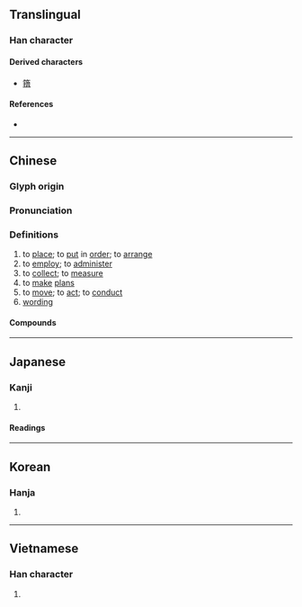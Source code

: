 {{character info}}
==Translingual==

===Han character===
{{Han char|rn=64|rad=手|as=08|sn=11|four=54061|canj=QTA|ids=⿰扌昔}}

====Derived characters====
* [[簎]]

====References====
* {{Han ref|kx=0439.100|dkj=12286|dj=0790.020|hdz=31891.030|uh=63AA|ud=25514|bh=B1B9|bd=45497}}

----

==Chinese==
{{zh-forms}}

===Glyph origin===
{{Han etym}}

===Pronunciation===
{{zh-pron
|m=cuò
|c=cou3
|mn=chhò͘/chhò
|mn-t=cu3
|mc=y
|oc=y
|cat=n,v
}}

===Definitions===
{{zh-hanzi}}

# to [[place]]; to [[put]] in [[order]]; to [[arrange]]
# to [[employ]]; to [[administer]]
# to [[collect]]; to [[measure]]
# to [[make]] [[plans]]
# to [[move]]; to [[act]]; to [[conduct]]
# [[wording]]

====Compounds====
{{zh-der|倉皇失措|不知所措|慌忙無措|失措|倉皇無措|徬徨失措|張皇失措|彷徨失措|寒酸措大|惶惶無措|因應措施|措辭|手腳無措|措施|措置|措手不迭|措辦|未知所措|束手無措|窮措大|措置有方|措手|措意|措詞|手足失措|無措|措支剌|措不及防|措手不及|手足無措|措置乖方|措大|措顏無地|設張舉措|莫措手足|靡知所措|風措|舉直措枉|舉止失措|遣辭措意|驚慌失措|驚惶失措|籌措|罔知所措|莫知所措|舉措}}

----

==Japanese==

===Kanji===
{{ja-kanji|grade=c|rs=手08}}

# {{rfdef|ja|sort=手08}}

====Readings====
{{ja-readings
|goon=す
|kanon=そ
|kun=お-く
}}

----

==Korean==

===Hanja===
{{ko-hanja|hangeul=[[조]], [[책]]|eumhun=|rv=jo, chaek|mr=cho, ch'aek|y=co, chayk}}

# {{rfdef|ko|sort=手08}}

----

==Vietnamese==

===Han character===
{{vi-readings|reading=thố, số, thá, thó, láp, thò|rs=手08}}

# {{rfdef|vi|sort=手08}}